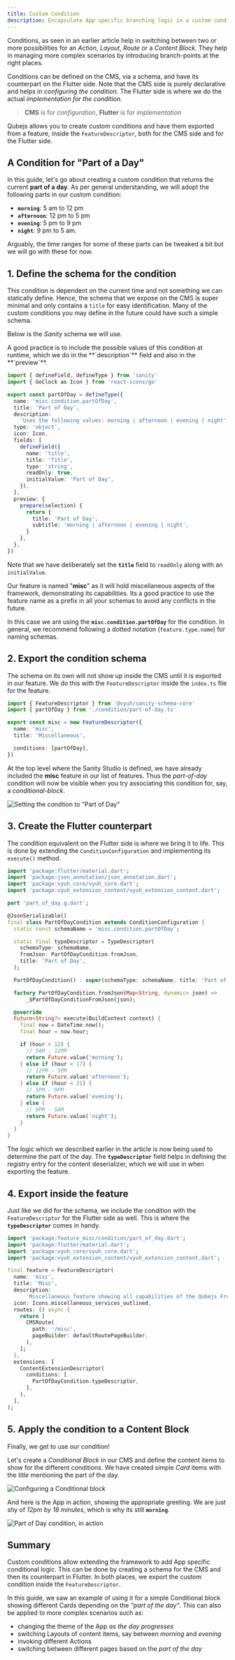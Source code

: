 ```yaml
---
title: Custom Condition
description: Encapsulate App specific branching logic in a custom condition
---
```



Conditions, as seen in an earlier article help in switching between two or more
possibilities for an _Action_, _Layout_, _Route_ or a _Content Block_. They help
in managing more complex scenarios by introducing branch-points at the right
places.

Conditions can be defined on the CMS, via a schema, and have its counterpart on
the Flutter side. Note that the CMS side is purely declarative and helps in
_configuring the condition_. The Flutter side is where we do the actual
_implementation for the condition_.

> **CMS** is for _configuration_, **Flutter** is for _implementation_

Qubejs allows you to create custom conditions and have them exported from a
feature, inside the `FeatureDescriptor`, both for the CMS side and for the
Flutter side.

## A Condition for "Part of a Day"

In this guide, let's go about creating a custom condition that returns the
current **part of a day**. As per general understanding, we will adopt the
following parts in our custom condition:

- **`morning`**: 5 am to 12 pm
- **`afternoon`**: 12 pm to 5 pm
- **`evening`**: 5 pm to 9 pm
- **`night`**: 9 pm to 5 am.

Arguably, the time ranges for some of these parts can be tweaked a bit but we
will go with these for now.

## 1. Define the schema for the condition

This condition is dependent on the current time and not something we can
statically define. Hence, the schema that we expose on the CMS is super minimal
and only contains a `title` for easy identification. Many of the custom
conditions you may define in the future could have such a simple schema.

Below is the _Sanity_ schema we will use.

<Aside>
  A good practice is to include the possible values of this condition at
  runtime, which we do in the **`description`** field and also in the
  **`preview`**.
</Aside>

```typescript
import { defineField, defineType } from 'sanity'
import { GoClock as Icon } from 'react-icons/go'

export const partOfDay = defineType({
  name: 'misc.condition.partOfDay',
  title: 'Part of Day',
  description:
    'Uses the following values: morning | afternoon | evening | night',
  type: 'object',
  icon: Icon,
  fields: [
    defineField({
      name: 'title',
      title: 'Title',
      type: 'string',
      readOnly: true,
      initialValue: 'Part of Day',
    }),
  ],
  preview: {
    prepare(selection) {
      return {
        title: 'Part of Day',
        subtitle: 'morning | afternoon | evening | night',
      }
    },
  },
})
```

Note that we have deliberately set the **`title`** field to `readOnly` along
with an `initialValue`.

<Aside title={'Naming inside the Schema'}>

Our feature is named "**misc**" as it will hold miscellaneous aspects of the
framework, demonstrating its capabilities. Its a good practice to use the
feature name as a prefix in all your schemas to avoid any conflicts in the
future.

In this case we are using the **`misc.condition.partOfDay`** for the condition.
In general, we recommend following a dotted notation (`feature.type.name`) for
naming schemas.

</Aside>

## 2. Export the condition schema

The schema on its own will not show up inside the CMS until it is exported in
our feature. We do this with the `FeatureDescriptor` inside the `index.ts` file
for the feature.

```typescript title="index.ts"
import { FeatureDescriptor } from '@vyuh/sanity-schema-core'
import { partOfDay } from './condition/part-of-day.ts'

export const misc = new FeatureDescriptor({
  name: 'misc',
  title: 'Miscellaneous',

  conditions: [partOfDay],
})
```

At the top level where the Sanity Studio is defined, we have already included
the **misc** feature in our list of features. Thus the _part-of-day_ condition
will now be visible when you try associating this condition for, say, a
_conditional-block_.

![Setting the condtion to "Part of Day"](images/setting-part-of-day-condition.png)

## 3. Create the Flutter counterpart

The condition equivalent on the Flutter side is where we bring it to life. This
is done by extending the `ConditionConfiguration` and implementing its
`execute()` method.

```dart title="lib/condition/part_of_day.dart"
import 'package:flutter/material.dart';
import 'package:json_annotation/json_annotation.dart';
import 'package:vyuh_core/vyuh_core.dart';
import 'package:vyuh_extension_content/vyuh_extension_content.dart';

part 'part_of_day.g.dart';

@JsonSerializable()
final class PartOfDayCondition extends ConditionConfiguration {
  static const schemaName = 'misc.condition.partOfDay';

  static final typeDescriptor = TypeDescriptor(
    schemaType: schemaName,
    fromJson: PartOfDayCondition.fromJson,
    title: 'Part of Day',
  );

  PartOfDayCondition() : super(schemaType: schemaName, title: 'Part of Day');

  factory PartOfDayCondition.fromJson(Map<String, dynamic> json) =>
      _$PartOfDayConditionFromJson(json);

  @override
  Future<String?> execute(BuildContext context) {
    final now = DateTime.now();
    final hour = now.hour;

    if (hour < 12) {
      // 5AM - 12PM
      return Future.value('morning');
    } else if (hour < 17) {
      // 12PM - 5PM
      return Future.value('afternoon');
    } else if (hour < 21) {
      // 5PM - 9PM
      return Future.value('evening');
    } else {
      // 9PM - 5AM
      return Future.value('night');
    }
  }
}

```

The logic which we described earlier in the article is now being used to
determine the part of the day. The **`typeDescriptor`** field helps in defining
the registry entry for the content deserializer, which we will use in when
exporting the feature.

## 4. Export inside the feature

Just like we did for the schema, we include the condition with the
`FeatureDescriptor` for the Flutter side as well. This is where the
**`typeDescriptor`** comes in handy.

```dart title="lib/feature.dart"
import 'package:feature_misc/condition/part_of_day.dart';
import 'package:flutter/material.dart';
import 'package:vyuh_core/vyuh_core.dart';
import 'package:vyuh_extension_content/vyuh_extension_content.dart';

final feature = FeatureDescriptor(
  name: 'misc',
  title: 'Misc',
  description:
      'Miscellaneous feature showing all capabilities of the Qubejs Framework.',
  icon: Icons.miscellaneous_services_outlined,
  routes: () async {
    return [
      CMSRoute(
        path: '/misc',
        pageBuilder: defaultRoutePageBuilder,
      ),
    ];
  },
  extensions: [
    ContentExtensionDescriptor(
      conditions: [
        PartOfDayCondition.typeDescriptor,
      ],
    ),
  ],
);

```

## 5. Apply the condition to a Content Block

Finally, we get to use our condition!

Let's create a _Conditional Block_ in our CMS and define the content items to
show for the different conditions. We have created simple _Card_ items with the
_title_ mentioning the part of the day.

![Configuring a Conditional block](images/part-of-day-condition.png)

And here is the App in action, showing the appropriate greeting. We are just shy
of _12pm by 18 minutes_, which is why its still **`morning`**.

![Part of Day condition, in action](images/flutter-part-of-day-condition.png)

## Summary

Custom conditions allow extending the framework to add App specific conditional
logic. This can be done by creating a schema for the CMS and then its
counterpart in Flutter. In both places, we export the custom condition inside
the `FeatureDescriptor`.

In this guide, we saw an example of using it for a simple Conditional block
showing different Cards depending on the _"part of the day"_. This can also be
applied to more complex scenarios such as:

- changing the theme of the App _as the day progresses_
- switching Layouts of content items, say between _morning_ and _evening_
- invoking different Actions
- switching between different pages based on the _part of the day_
